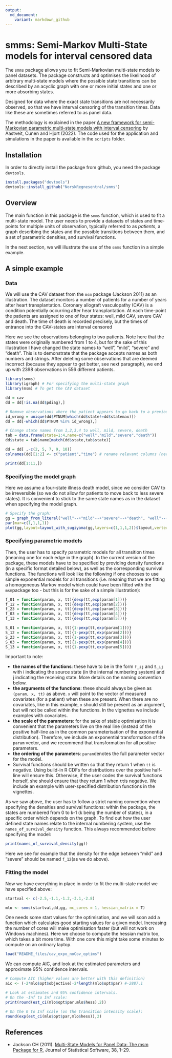 ```yaml
---
output:
  md_document:
    variant: markdown_github
---
```


<!-- README.md is generated from README.Rmd. Please edit that file -->

# smms: Semi-Markov Multi-State models for interval censored data

The `smms` package allows you to fit Semi-Markovian multi-state models to panel datasets. The package constructs and optimises the likelihood of arbitrary multi-state models where the possible state transitions can be described by an acyclic graph with one or more initial states and one or more absorbing states.

Designed for data where the exact state transitions are not necessarily observed, so that we have interval censoring of the transition times. Data like these are sometimes referred to as panel data.

The methodology is explained in the paper [A new framework for semi-Markovian parametric multi-state models with interval censoring](https://www.mn.uio.no/math/english/research/projects/focustat/publications_2/multistate_final_july2022.pdf) by Aastveit, Cunen and Hjort (2022). The code used for the application and simulations in the paper is available in the `scripts` folder.


## Installation

In order to directly install the package from github, you need the package `devtools`.

```r
install.packages("devtools")
devtools::install_github("NorskRegnesentral/smms")
```

<!--
# Whats new

### Version xx


See NEWS.md for changes for complete version history.
-->



## Overview


The main function in this package is the `smms` function, which is used to fit a multi-state model. The user needs to provide a datasets of states and time-points for multiple units of observation, typically referred to as *patients*, a graph describing the states and the possible transitions between them, and a set of parametric densities, and survival functions.

In the next section, we will illustrate the use of the `smms` function in a simple example.

## A simple example

### Data

We will use the CAV dataset from the `msm` package (Jackson 2011) as an illustration. The dataset monitors a number of patients for a number of years after heart transplantation. Coronary allograft vasculopathy (CAV) is a condition potentially occurring after hear transplantation. At each time-point the patients are assigned to one of four states: well, mild CAV, severe CAV and death. The time of death is recorded precisely, but the times of entrance into the CAV-states are interval censored

Here we see the observations belonging to two patients. Note here that the states were originally numbered from 1 to 4, but for the sake of this illustration I have changed the state names to "well", "mild", "severe" and "death". This is to demonstrate that the package accepts names as both numbers and strings.  After deleting some observations that are deemed incorrect (because they appear to get better, see next paragraph), we end up with 2398 observations in 556 different patients.

```r
library(smms)
library(igraph) # For specifying the multi-state graph
library(msm) # To get the CAV dataset

dd = cav
dd = dd[!is.na(dd$pdiag),]

# Remove observations where the patient appears to go back to a previous state (assumed to be impossible):
id_wrong = unique(dd$PTNUM[which(dd$state!=dd$statemax)])
dd = dd[-which(dd$PTNUM %in% id_wrong),]

# Change state names from 1,2,3,4 to well, mild, severe, death
tab = data.frame(state=1:4,name=c("well","mild","severe","death"))
dd$state = tab$name[match(dd$state,tab$state)]

dd = dd[ ,-c(2, 5, 7, 9, 10)]
colnames(dd)[1:2] <- c("patient","time") # rename relevant columns (necessary in current version)

print(dd[1:11,])
```

### Specifying the model graph

Here we assume a four-state illness death model, since we consider CAV to be irreversible (so we do not allow for patients to move back to less severe states). It is convenient to stick to the same state names as in the dataset when specifying the model graph.

```r
# Specify the graph:
gg = graph_from_literal("well"--+"mild"--+"severe"--+"death", "well"--+"death", "mild"--+"death")
par(mar=c(1,1,1,1))
plot(gg,layout=layout_with_sugiyama(gg,layers=c(1,1,1,2))$layout,vertex.size=40)
```

### Specifying parametric models

Then, the user has to specify parametric models for all transition times (meaning one for each edge in the graph). In the current version of the package, these models have to be specified by providing density functions (in a specific format detailed below), as well as the corresponding survival functions. The functions will look like the following if one chooses to use simple exponential models for all transitions (i.e. meaning that we are fitting a homogeneous Markov model which could have been fitted with the `msm`package too - but this is for the sake of a simple illustration):

```r
f_01 = function(param, x, tt){dexp(tt,exp(param[1]))}
f_12 = function(param, x, tt){dexp(tt,exp(param[2]))}
f_23 = function(param, x, tt){dexp(tt,exp(param[3]))}
f_03 = function(param, x, tt){dexp(tt,exp(param[4]))}
f_13 = function(param, x, tt){dexp(tt,exp(param[5]))}

S_01 = function(param, x, tt){1-pexp(tt,exp(param[1]))}
S_12 = function(param, x, tt){1-pexp(tt,exp(param[2]))}
S_23 = function(param, x, tt){1-pexp(tt,exp(param[3]))}
S_03 = function(param, x, tt){1-pexp(tt,exp(param[4]))}
S_13 = function(param, x, tt){1-pexp(tt,exp(param[5]))}
```

Important to note:

* **the names of the functions**: these have to be in the form `f_ij` and `S_ij` with i indicating the source state (in the internal numbering system) and j indicating the receiving state. More details on the naming convention below.
* **the arguments of the functions**: these should always be given as `(param, x, tt)` as above. `x` will point to the vector of measured covariates (for a patient) when these are present. When there are no covariates, like in this example, `x` should still be present as an argument, but will not be called within the functions. In the vignettes we include examples with covariates.
* **the scale of the parameters**: for the sake of stable optimisation it is convenient that the parameters live on the real line (instead of the positive half-line as in the common parameterisation of the exponential distribution). Therefore, we include an exponential transformation of the `param` vector, and we recommend that transformation for all positive parameters.
* **the ordering of the parameters**: `param`denotes the full parameter vector for the model.
* Survival functions should be written so that they return 1 when `tt` is negative. Using build-in R CDFs for distributions over the positive half-line will ensure this. Otherwise, if the user codes the survival functions herself, she should ensure that they return 1 when `tt`is negative. We include an example with user-specified distribution functions in the vignettes.

As we saw above, the user has to follow a strict naming convention when specifying the densities and survival functions: within the package, the states are numbered from 0 to k-1 (k being the number of states), in a specific order which depends on the graph. To find out how the user defined state names relate to the internal numbering system, use the `names_of_survival_density` function.  This always recommended before specifying the model:

```r
print(names_of_survival_density(gg))
```
Here we see for example that the density for the edge between "mild" and "severe" should be named `f_12`(as we do above).

### Fitting the model

Now we have everything in place in order to fit the multi-state model we have specified above:

```r
startval <- c(-2.5,-1.1,-1.2,-3.1,-2.8)

mlo <- smms(startval,dd,gg, mc_cores = 1, hessian_matrix = T)
```

One needs some start values for the optimisation, and we will soon add a function which calculates good starting values for a given model. Increasing the number of cores will make optimisation faster (but will not work on Windows machines). Here we choose to compute the hessian matrix too, which takes a bit more time. With one core this might take some minutes to compute on an ordinary laptop.

```r
load("README_files/cav_expo_noCov_optims")
```

We can compute AIC, and look at the estimated parameters and approximate 95% confidence intervals.

```r
# Compute AIC (higher values are better with this definition)
aic <- (-2*mlo$opt$objective)-2*length(mlo$opt$par) #-2887.1

# Look at estimates and 95% confidence intervals.
# On the -Inf to Inf scale:
print(round(est_ci(mlo$opt$par,mlo$hess),2))

# On the 0 to Inf scale (on the transition intensity scale):
round(exp(est_ci(mlo$opt$par,mlo$hess)),2)
```


## References

* Jackson CH (2011). [Multi-State Models for Panel Data: The msm Package for R.](https://www.jstatsoft.org/v38/i08/) Journal of Statistical Software, 38, 1–29.


